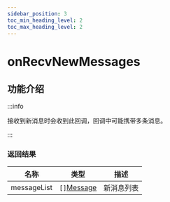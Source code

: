 ```yaml
---
sidebar_position: 3
toc_min_heading_level: 2
toc_max_heading_level: 2
---
```


# onRecvNewMessages

## 功能介绍

:::info

接收到新消息时会收到此回调，回调中可能携带多条消息。

:::

### 返回结果

| 名称 | 类型                                                                                              | 描述   |
| ---- | ------------------------------------------------------------------------------------------------- | ------ |
| messageList | `[]`[Message](docs/sdks/class/message/messageInfo.mdx) | 新消息列表 |

